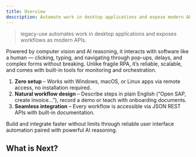 ```yaml
---
title: Overview
description: Automate work in desktop applications and expose modern APIs.
---
```


> legacy-use automates work in desktop applications and exposes workflows as modern APIs.

Powered by computer vision and AI reasoning, it interacts with software like a human — clicking, typing, and navigating through pop-ups, delays, and complex forms without breaking. Unlike fragile RPA, it’s reliable, scalable, and comes with built-in tools for monitoring and orchestration.

1. **Zero setup** – Works with Windows, macOS, or Linux apps via remote access, no installation required.
2. **Natural workflow design** – Describe steps in plain English (“Open SAP, create invoice…”), record a demo or teach with onboarding documents.
3. **Seamless integration** – Every workflow is accessible via JSON REST APIs with built-in documentation.

Build and integrate faster without limits through reliable user interface automation paired with powerful AI reasoning.

## What is Next?

<Cards>
  <Card title="Learn more about Next.js" href="https://nextjs.org/docs" />
  <Card title="Learn more about Fumadocs" href="https://fumadocs.vercel.app" />
</Cards>
